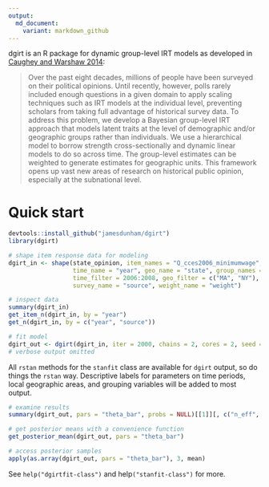 ```yaml
---
output:
  md_document:
    variant: markdown_github
---
```

dgirt is an R package for dynamic group-level IRT models as developed in
[Caughey and Warshaw 2014](http://pan.oxfordjournals.org/content/early/2015/02/04/pan.mpu021.full.pdf+html):

> Over the past eight decades, millions of people have been surveyed on their
> political opinions. Until recently, however, polls rarely included enough
> questions in a given domain to apply scaling techniques such as IRT models at
> the individual level, preventing scholars from taking full advantage of
> historical survey data. To address this problem, we develop a Bayesian
> group-level IRT approach that models latent traits at the level of demographic
> and/or geographic groups rather than individuals. We use a hierarchical model
> to borrow strength cross-sectionally and dynamic linear models to do so across
> time. The group-level estimates can be weighted to generate estimates for
> geographic units. This framework opens up vast new areas of research on
> historical public opinion, especially at the subnational level.

# Quick start

```r
devtools::install_github("jamesdunham/dgirt")
library(dgirt)
```

```r
# shape item response data for modeling
dgirt_in <- shape(state_opinion, item_names = "Q_cces2006_minimumwage",
                  time_name = "year", geo_name = "state", group_names = "race",
                  time_filter = 2006:2008, geo_filter = c("MA", "NY"),
                  survey_name = "source", weight_name = "weight")

# inspect data
summary(dgirt_in)
get_item_n(dgirt_in, by = "year")
get_n(dgirt_in, by = c("year", "source"))
```

```r
# fit model
dgirt_out <- dgirt(dgirt_in, iter = 2000, chains = 2, cores = 2, seed = 42)
# verbose output omitted
```

All `rstan` methods for the `stanfit` class are available for `dgirt` output, so
do things the `rstan` way. Descriptive labels for parameters on time periods,
local geographic areas, and grouping variables will be added to most output.
```r
# examine results
summary(dgirt_out, pars = "theta_bar", probs = NULL)[[1]][, c("n_eff", "Rhat")]

# get posterior means with a convenience function
get_posterior_mean(dgirt_out, pars = "theta_bar")

# access posterior samples
apply(as.array(dgirt_out, pars = "theta_bar"), 3, mean)
```

See `help("dgirtfit-class")` and help`("stanfit-class")` for more.
